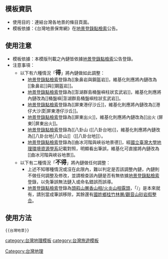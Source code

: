 <noinclude>{{template doc page viewed directly}}</noinclude>
<!-- 在本行下編輯模板說明 -->

== 模板資訊 ==
*使用目的：連結台灣各地景的條目頁面。
*模板依據：《台灣地景保育網》在[http://140.112.64.54/landspaces/landspaces.php 地景登錄點檢索]公告。

== 使用注意 ==
*模板依據：本模版刊載之內鏈皆依據[http://140.112.64.54/landspaces/landspaces.php 地景登錄點檢索]公告登錄。
*注意事項：
**以下有六種情況「<span style="font-size:large;">'''得'''</span>」將內鏈做如此調整：
***[http://140.112.64.54/landspaces/landspaces.php 地景登錄點檢索]登錄為<nowiki>[[象鼻岩與鋼盔岩]]</nowiki>，維基化則應將內鏈改為<nowiki>[[象鼻岩]]</nowiki>與<nowiki>[[鋼盔岩]]</nowiki>。
***[http://140.112.64.54/landspaces/landspaces.php 地景登錄點檢索]登錄為<nowiki>[[澎湖群島桶盤嶼柱狀玄武岩]]</nowiki>，維基化則應將內鏈改為<nowiki>[[桶盤嶼|澎湖群島桶盤嶼柱狀玄武岩]]</nowiki>。
***[http://140.112.64.54/landspaces/landspaces.php 地景登錄點檢索]登錄為<nowiki>[[屏東港仔沙丘]]</nowiki>，維基化則應將內鏈改為<nowiki>[[港仔大沙漠|屏東港仔沙丘]]</nowiki>。
***[http://140.112.64.54/landspaces/landspaces.php 地景登錄點檢索]登錄為<nowiki>[[屏東出火]]</nowiki>，維基化則應將內鏈改為<nowiki>[[出火 (屏東)|屏東出火]]</nowiki>。
***[http://140.112.64.54/landspaces/landspaces.php 地景登錄點檢索]登錄為<nowiki>[[八卦山 ([[八卦台地)]]</nowiki>，維基化則應將內鏈改為<nowiki>[[八卦台地|八卦山]]（[[八卦台地]]）</nowiki>。
***[http://140.112.64.54/landspaces/landspaces.php 地景登錄點檢索]登錄為<nowiki>[[曲冰河階與峽谷地景德]]</nowiki>，經[http://lab.geog.ntu.edu.tw/ctlee/page02/02sight118.html 國立臺灣大學地理環境資源學系]記載對照，明顯看出筆誤，維基化可直接將內鏈改為<nowiki>[[曲冰河階與峽谷地景]]</nowiki>。
**以下有二種情況「<span style="font-size:large;">'''不得'''</span>」將內鏈做任何調整：
***上述不知哪種情況或沒在此限內，難以判定是否該調整內鏈，內鏈則不做任何調整及修改，並請檢查該內鏈是否有無依據[http://140.112.64.54/landspaces/landspaces.php 地景登錄點檢索]登錄，以免筆誤無法鏈入或命名錯誤而誤導。
***[http://140.112.64.54/landspaces/landspaces.php 地景登錄點檢索]登錄為[[頭嵙山層香山相/火炎山相露頭]]，「/」是本來就有，請別當成筆誤移除，其餘還有[[國姓鄉桂竹林層/觀音山砂岩假整合]]。

== 使用方法 ==
<pre>{{台灣地景}}</pre>
<includeonly>
[[Category:台灣地理]]
[[category:台灣地理模板]]
[[category:台灣旅遊模板]]
</noinclude>